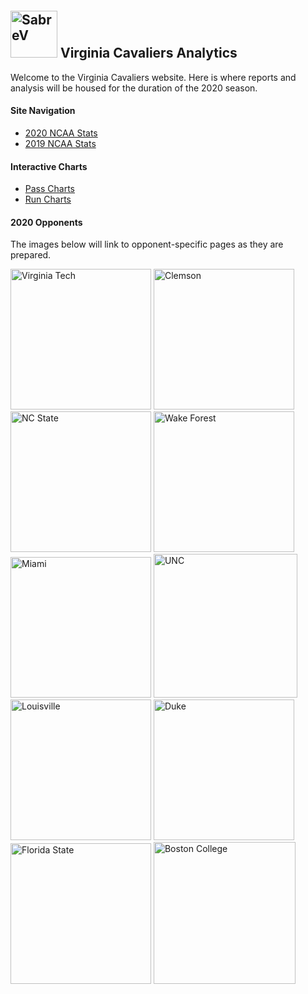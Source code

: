 <br>  


## <img width="75" alt="SabreV " src="pictures/UVA.png"> **Virginia Cavaliers Analytics** 

Welcome to the Virginia Cavaliers website. Here is where reports and analysis will be housed for the duration of the 2020 season. 
<br>
 

#### **Site Navigation**  
* [2020 NCAA Stats](stat_spreadsheet_2020new.html)
* [2019 NCAA Stats](stat_spreadsheet_2019new.html)
<br>  

#### **Interactive Charts**  
* [Pass Charts](https://alexcstern.shinyapps.io/pass_charts/){target="_blank"}
* [Run Charts](https://alexcstern.shinyapps.io/run_sonars/){target="_blank"}
<br>  
 
  
#### **2020 Opponents**
The images below will link to opponent-specific pages as they are prepared. 

<img width="225" alt="Virginia Tech" src="pictures/VT.png">
<img width="225" alt="Clemson" src="pictures/Clemson.png">
<img width="225" alt="NC State" src="pictures/nsstate.png">
<img width="225" alt="Wake Forest" src="pictures/wake.png">
<img width="225" alt="Miami" src="pictures/miami.png">
<img width="230" alt="UNC" src="pictures/UNC.png">
<img width="225" alt="Louisville" src="pictures/louisville.png">
<img width="225" alt="Duke" src="pictures/duke.png">
<img width="225" alt="Florida State" src="pictures/fsu.png">
<img width="227" alt="Boston College" src="pictures/bc.png">